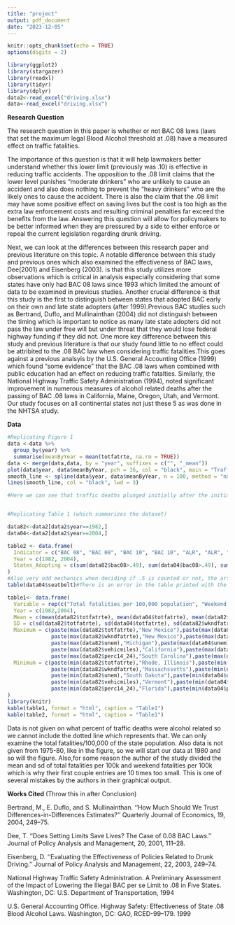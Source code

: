 ---
title: "project"
output: pdf_document
date: "2023-12-05"
---

```{r setup, include=FALSE}
knitr::opts_chunk$set(echo = TRUE)
options(digits = 2)
```

```{r}
library(ggplot2)
library(stargazer)
library(readxl)
library(tidyr)
library(dplyr)
data2<-read_excel("driving.xlsx")
data<-read_excel("driving.xlsx")
```

**Research Question**

  The research question in this paper is whether or not BAC 08 laws (laws that set the maximum legal Blood Alcohol threshold at .08) have a measured effect on traffic fatalities. 

  The importance of this question is that it will help lawmakers better understand whether this lower limit (previously was .10) is effective in reducing traffic accidents. The opposition to the .08 limit claims that the lower level punishes "moderate drinkers" who are unlikely to cause an accident and also does nothing to prevent the "heavy drinkers" who are the likely ones to cause the accident. There is also the claim that the .08 limit may have some positive effect on saving lives but the cost is too high as the extra law enforcement costs and resulting criminal penalties far exceed the benefits from the law. Answering this question will allow for policymakers to be better informed when they are pressured by a side to either enforce or repeal the current legislation regarding drunk driving. 

  Next, we can look at the differences between this research paper and previous literature on this topic. A notable difference between this study and previous ones which also examined the effectiveness of BAC laws, Dee(2001) and Eisenberg (2003). is that this study utilizes more observations which is critical in analysis especially considering that some states have only had BAC 08 laws since 1993 which limited the amount of data to be examined in previous studies. Another crucial difference is that this study is the first to distinguish between states that adopted BAC early on their own and late state adopters (after 1999).Previous BAC studies such as Bertrand, Duflo, and Mullinainthan (2004) did not distinguish between the timing which is important to notice as many late state adopters did not pass the law under free will but under threat that they would lose federal highway funding if they did not. One more key difference between this study and previous literature is that our study found little to no effect could be attribited to the .08 BAC law when considering traffic fatalities.This goes against a previous analsyis by the U.S. General Accounting Office (1999) which found "some evidence" that the BAC .08 laws when combined with public education had an effect on reducing traffic fatalties. Similarly, the National Highway Traffic Safety Administration (1994), noted significant improvement in numerous measures of alcohol related deaths after the passing of BAC .08 laws in California, Maine, Oregon, Utah, and Vermont. Our study focuses on all continental states not just these 5 as was done in the NHTSA study.
  
  
  
  
**Data**

```{r}
#Replicating Figure 1 
data <-data %>%
  group_by(year) %>%
  summarise(meanByYear = mean(totfatrte, na.rm = TRUE))
data <- merge(data,data, by = "year", suffixes = c("", "_mean"))
plot(data$year, data$meanByYear, pch = 16, col = "black", main = "Traffic Deaths, United States: 1975–2004", xlab = "Year", ylab = "Total Fatalities/100,000 Population",ylim=c(14,26))
smooth_line <- spline(data$year, data$meanByYear, n = 100, method = "natural")
lines(smooth_line, col = "black", lwd = 3)

#Here we can see that traffic deaths plunged initially after the initial reform, but that there has been very little change as of late with the total fatalities per 100,000 remaining almost constant over the past 15-20 years.


#Replicating Table 1 (which summarizes the dataset)

data82<-data2[data2$year==1982,]
data04<-data2[data2$year==2004,]

table2 <- data.frame(
  Indicator = c("BAC 08", "BAC 08", "BAC 10", "BAC 10", "ALR", "ALR", "Seat belt (primary enforcement)", "Seat belt (primary enforcement)", "Seat belt (secondary enforcement)", "Seat belt (secondary enforcement)", "Graduated driver’s license", "Graduated driver’s license", "Maximum speed limit 70+", "Maximum speed limit 70+"),
  Year = c(1982, 2004),
  States_Adopting = c(sum(data82$bac08>.49), sum(data04$bac08>.49), sum(data82$bac10>.49), sum(data04$bac10>.50), sum(data82$perse>.50+1), sum(data04$perse>.50), sum(data82$seatbelt==1), sum(data04$seatbelt==1), sum(data82$seatbelt==2), sum(data04$seatbelt==2),sum(data82$gdl>0),sum(data04$gdl>0), sum(data82$sl70>0), sum(data04$sl70>0)+1)
)
#Also very odd mechanics when deciding if .5 is counted or not, the article is inconsistent with this mechanism which madde me hardcode my sum statements a bit.
table(data04$seatbelt)#There is an error in the table printed with the seatbelt primary and secondary distinctions. My table has the correct counts and the articles is incorrect according to our dataset

table1<- data.frame(
  Variable = rep(c("Total fatalities per 100,000 population", "Weekend night per 100,000 population", "Unemployment rate", "Vehicle miles traveled (billions)", "Population aged 14–24 (%)"),each=2),
  Year = c(1982,2004),
  Mean = c(mean(data82$totfatrte), mean(data04$totfatrte), mean(data82$wkndfatrte), mean(data04$wkndfatrte),mean(data82$unem), mean(data04$unem),mean(data04$vehicmiles),mean(data04$vehicmiles), mean(data82$perc14_24),mean(data04$perc14_24)),
  SD = c(sd(data82$totfatrte), sd(data04$totfatrte), sd(data82$wkndfatrte), sd(data04$wkndfatrte),sd(data82$unem), sd(data04$unem),sd(data04$vehicmiles),sd(data04$vehicmiles), sd(data82$perc14_24),sd(data04$perc14_24)),
  Maximum = c(paste(max(data82$totfatrte),"New Mexico"),paste(max(data04$totfatrte),"Wyoming"),
              paste(max(data82$wkndfatrte),"New Mexico"),paste(max(data04$wkndfatrte),"Mississippi"),
              paste(max(data82$unem),"Michigan"),paste(max(data04$unem),"Michigan"),
              paste(max(data82$vehicmiles),"California"),paste(max(data04$vehicmiles),"California"),
              paste(max(data82$perc14_24),"South Carolina"),paste(max(data04$perc14_24),"Utah")),
  Minimum = c(paste(min(data82$totfatrte),"Rhode, Illinois"),paste(min(data04$totfatrte),"Massachusets"),
              paste(min(data82$wkndfatrte),"Massachssetts"),paste(min(data04$wkndfatrte),"New York"),
              paste(min(data82$unem),"South Dakota"),paste(min(data04$unem),"New Hampshire"),
              paste(min(data82$vehicmiles),"Vermont"),paste(min(data04$vehicmiles),"North Dakota"),
              paste(min(data82$perc14_24),"Florida"),paste(min(data04$perc14_24),"Florida"))
)
library(knitr)
kable(table1, format = "html", caption = "Table1")
kable(table2, format = "html", caption = "Table1")
```

  Data is not given on what percent of traffic deaths were alcohol related so we cannot include the dotted line which represents that. We can only examine the total fatalities/100,000 of the state population.
Also data is not given from 1975-80, like in the figure, so we will start our data at 1980 and so will the figure. Also,for some reason the author of the study divided the mean and sd of total fatalities per 100k and weekend fatalities per 100k which is why their first couple entries are 10 times too small. This is one of several mistakes by the authors in their graphical output.
  
  **Works Cited** (Throw this in after Conclusion)
  
  Bertrand, M., E. Duflo, and S. Mullinainthan. ‘‘How
Much Should We Trust Differences-in-Differences
Estimates?’’ Quarterly Journal of Economics, 19,
2004, 249–75.
  
  Dee, T. ‘‘Does Setting Limits Save Lives? The Case of 0.08
BAC Laws.’’ Journal of Policy Analysis and Management, 20, 2001, 111–28.
  
  Eisenberg, D. ‘‘Evaluating the Effectiveness of Policies
Related to Drunk Driving.’’ Journal of Policy Analysis and Management, 22, 2003, 249–74.
  
  National Highway Traffic Safety Administration. A Preliminary Assessment of the Impact of Lowering the
Illegal BAC per se Limit to .08 in Five States. Washington, DC: U.S. Department of Transportation,
1994
  
  U.S. General Accounting Office. Highway Safety: Effectiveness of State .08 Blood Alcohol Laws. Washington, DC: GAO, RCED-99–179. 1999
  
  

